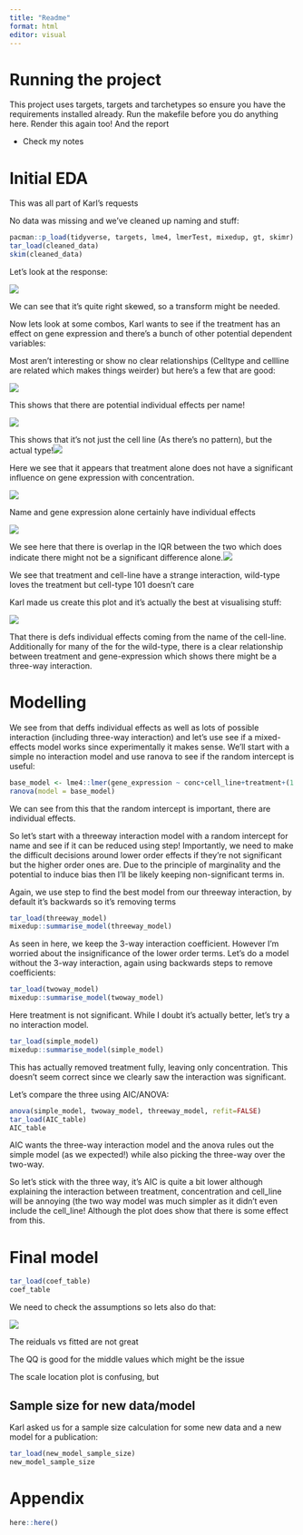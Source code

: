 ```yaml
---
title: "Readme"
format: html
editor: visual
---
```


# Running the project

This project uses targets, targets and tarchetypes so ensure you have the requirements installed already. Run the makefile before you do anything here. Render this again too! And the report

-   Check my notes

# Initial EDA

This was all part of Karl's requests

No data was missing and we've cleaned up naming and stuff:

```r
pacman::p_load(tidyverse, targets, lme4, lmerTest, mixedup, gt, skimr)
tar_load(cleaned_data)
skim(cleaned_data)
```

Let's look at the response:

![](figs/gene.svg)

We can see that it's quite right skewed, so a transform might be needed.

Now lets look at some combos, Karl wants to see if the treatment has an effect on gene expression and there's a bunch of other potential dependent variables:

Most aren't interesting or show no clear relationships (Celltype and cellline are related which makes things weirder) but here's a few that are good:

![](figs/geneVsConcByName.svg)

This shows that there are potential individual effects per name!

![](figs/geneVsConcByCell.svg)

This shows that it's not just the cell line (As there's no pattern), but the actual type!![](figs/geneVsConcByTreament.svg)

Here we see that it appears that treatment alone does not have a significant influence on gene expression with concentration.

![](figs/geneVsname.svg)

Name and gene expression alone certainly have individual effects

![](figs/geneVsTreament.svg)

We see here that there is overlap in the IQR between the two which does indicate there might not be a significant difference alone.![](figs/geneVsTreatmentByCell.svg)

We see that treatment and cell-line have a strange interaction, wild-type loves the treatment but cell-type 101 doesn't care

Karl made us create this plot and it's actually the best at visualising stuff:

![](figs/interactionPlot.svg)

That there is defs individual effects coming from the name of the cell-line. Additionally for many of the for the wild-type, there is a clear relationship between treatment and gene-expression which shows there might be a three-way interaction.

# Modelling

We see from that deffs individual effects as well as lots of possible interaction (including three-way interaction) and let's use see if a mixed-effects model works since experimentally it makes sense. We'll start with a simple no interaction model and use ranova to see if the random intercept is useful:

```r
base_model <- lme4::lmer(gene_expression ~ conc+cell_line+treatment+(1|name), data = cleaned_data)
ranova(model = base_model) 
```

We can see from this that the random intercept is important, there are individual effects.

So let's start with a threeway interaction model with a random intercept for name and see if it can be reduced using step! Importantly, we need to make the difficult decisions around lower order effects if they're not significant but the higher order ones are. Due to the principle of marginality and the potential to induce bias then I'll be likely keeping non-significant terms in.

Again, we use step to find the best model from our threeway interaction, by default it's backwards so it's removing terms

```r
tar_load(threeway_model)
mixedup::summarise_model(threeway_model)
```

As seen in here, we keep the 3-way interaction coefficient. However I'm worried about the insignificance of the lower order terms. Let's do a model without the 3-way interaction, again using backwards steps to remove coefficients:

```r
tar_load(twoway_model)
mixedup::summarise_model(twoway_model)
```

Here treatment is not significant. While I doubt it's actually better, let's try a no interaction model.

```r
tar_load(simple_model)
mixedup::summarise_model(simple_model)
```

This has actually removed treatment fully, leaving only concentration. This doesn't seem correct since we clearly saw the interaction was significant.

Let's compare the three using AIC/ANOVA:

```r
anova(simple_model, twoway_model, threeway_model, refit=FALSE)
tar_load(AIC_table)
AIC_table
```

AIC wants the three-way interaction model and the anova rules out the simple model (as we expected!) while also picking the three-way over the two-way.

So let's stick with the three way, it's AIC is quite a bit lower although explaining the interaction between treatment, concentration and cell_line will be annoying (the two way model was much simpler as it didn't even include the cell_line! Although the plot does show that there is some effect from this.

# Final model

```r
tar_load(coef_table)
coef_table
```

We need to check the assumptions so lets also do that:

![](figs/assumptions_model.svg)

The reiduals vs fitted are not great

The QQ is good for the middle values which might be the issue

The scale location plot is confusing, but

## Sample size for new data/model

Karl asked us for a sample size calculation for some new data and a new model for a publication:

```r
tar_load(new_model_sample_size)
new_model_sample_size
```

# Appendix

```r
here::here()
```
